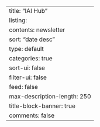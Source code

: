 ---
title: "IAI Hub"
listing:
  contents: newsletter
  sort: "date desc"
  type: default
  categories: true
  sort-ui: false
  filter-ui: false
  feed: false
  max-description-length: 250
title-block-banner: true
comments: false
---